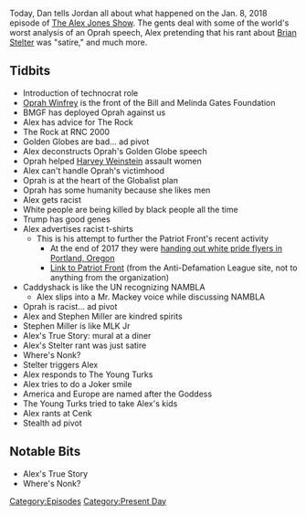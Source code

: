 {{DEFAULTSORT:
    #_EPISODE_0117:January 8, 2018
}}{{Episode
    | title           = January 8, 2018
    | caption         = Listen to this episode on [https://knowledgefight.libsyn.com/knowledge-fight-jan-8-2018 Libsyn] [https://open.spotify.com/episode/4pfxZ9DIEn6ZmhxZjfao16 Spotify], Read the [[Transcript/117: January 8, 2018|Unofficial Transcript]]
    | episodeNumber   = 117
    | length          = 01:53:46
    | airDate         = January 9, 2018
    | coverageDate    = January 8, 2018
    | episodeType     = [[:Category:Present Day|Present Day]]
    | appearance      = [[Oprah Winfrey]], [[The Rock (Dwayne Johnson)]], [[Stephen Miller]], [[Brian Stelter]], [[Cenk Uygur]]
    | beverage        = Mystik
    | oocDrop         = This video is gonna trigger libtards
    | previousEpisode = [[116: January 5, 2018]]
    | nextEpisode     = [[118: January 10-11, 2018]]
}}

{{Stub}}

Today, Dan tells Jordan all about what happened on the Jan. 8, 2018 episode of [[The Alex Jones Show]]. The gents deal with some of the world's worst analysis of an Oprah speech, Alex pretending that his rant about [[Brian Stelter]] was "satire," and much more.

==Tidbits==

*Introduction of technocrat role
*[[Oprah Winfrey]] is the front of the Bill and Melinda Gates Foundation
*BMGF has deployed Oprah against us
*Alex has advice for The Rock
*The Rock at RNC 2000
*Golden Globes are bad... ad pivot
*Alex deconstructs Oprah's Golden Globe speech
*Oprah helped [[Harvey Weinstein]] assault women
*Alex can't handle Oprah's victimhood
*Oprah is at the heart of the Globalist plan
*Oprah has some humanity because she likes men
*Alex gets racist
*White people are being killed by black people all the time
*Trump has good genes
*Alex advertises racist t-shirts
**This is his attempt to further the Patriot Front's recent activity
***At the end of 2017 they were [https://www.wweek.com/news/2017/12/17/neo-nazi-recruitment-flyers-found-littering-downtown-portland-on-saturday-night/ handing out white pride flyers in Portland, Oregon]
***[https://www.adl.org/resources/backgrounder/patriot-front Link to Patriot Front] (from the Anti-Defamation League site, not to anything from the organization)
*Caddyshack is like the UN recognizing NAMBLA
**Alex slips into a Mr. Mackey voice while discussing NAMBLA
*Oprah is racist... ad pivot
*Alex and Stephen Miller are kindred spirits
*Stephen Miller is like MLK Jr
*Alex's True Story: mural at a diner
*Alex's Stelter rant was just satire
*Where's Nonk?
*Stelter triggers Alex
*Alex responds to The Young Turks
*Alex tries to do a Joker smile
*America and Europe are named after the Goddess
*The Young Turks tried to take Alex's kids
*Alex rants at Cenk
*Stealth ad pivot

==Notable Bits==

*Alex's True Story
*Where's Nonk?

[[Category:Episodes]]
[[Category:Present Day]]
